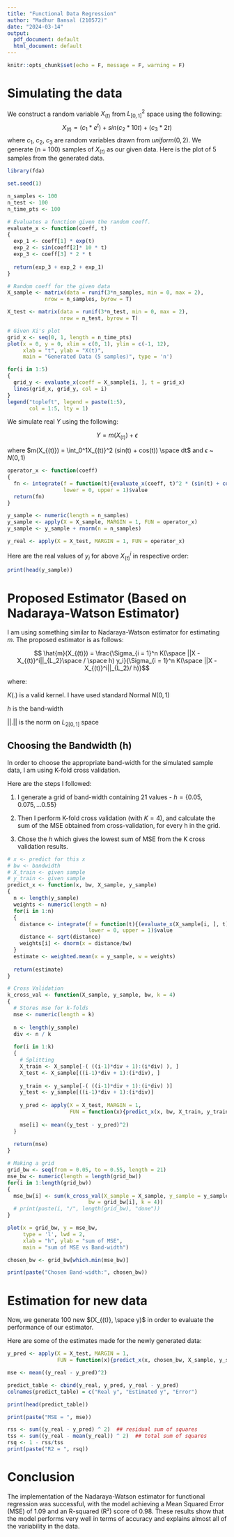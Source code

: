 ```yaml
---
title: "Functional Data Regression"
author: "Madhur Bansal (210572)"
date: "2024-03-14"
output:
  pdf_document: default
  html_document: default
---
```


```r
knitr::opts_chunk$set(echo = F, message = F, warning = F)
```

# Simulating the data

We construct a random variable $X_{(t)}$ from $L^2_{[0, 1]}$ space using the following: $$X_{(t)} = (c_1 * e^t) + sin(c_2 * 10t) + (c_3*2t) $$ where $c_1$, $c_2$, $c_3$ are random variables drawn from $uniform(0, 2)$. We generate (n = 100) samples of $X_{(t)}$ as our given data. Here is the plot of 5 samples from the generated data.

```r
library(fda)

set.seed(1)

n_samples <- 100
n_test <- 100
n_time_pts <- 100

# Evaluates a function given the random coeff.
evaluate_x <- function(coeff, t)
{
  exp_1 <- coeff[1] * exp(t)
  exp_2 <- sin(coeff[2]* 10 * t)
  exp_3 <- coeff[3] * 2 * t
  
  return(exp_3 + exp_2 + exp_1)
}

# Random coeff for the given data
X_sample <- matrix(data = runif(3*n_samples, min = 0, max = 2),
            nrow = n_samples, byrow = T)

X_test <- matrix(data = runif(3*n_test, min = 0, max = 2),
                 nrow = n_test, byrow = T)

# Given Xi's plot
grid_x <- seq(0, 1, length = n_time_pts)
plot(x = 0, y = 0, xlim = c(0, 1), ylim = c(-1, 12), 
     xlab = "t", ylab = "X(t)",
     main = "Generated Data (5 samples)", type = 'n')

for(i in 1:5)
{
  grid_y <- evaluate_x(coeff = X_sample[i, ], t = grid_x)
  lines(grid_x, grid_y, col = i)
}
legend("topleft", legend = paste(1:5), 
       col = 1:5, lty = 1)
```

We simulate real $Y$ using the following:

$$ Y = m(X_{(t)}) + \epsilon $$

where $m(X_{(t)}) = \int_0^1X_{(t)}^2 (sin(t) + cos(t)) \space dt$ and $\epsilon$ \~ $N(0, 1)$

```r
operator_x <- function(coeff)
{
  fn <- integrate(f = function(t){evaluate_x(coeff, t)^2 * (sin(t) + cos(t))},
                  lower = 0, upper = 1)$value
  return(fn)
}

y_sample <- numeric(length = n_samples)
y_sample <- apply(X = X_sample, MARGIN = 1, FUN = operator_x)
y_sample <- y_sample + rnorm(n = n_samples)

y_real <- apply(X = X_test, MARGIN = 1, FUN = operator_x)
```

Here are the real values of $y_i$ for above $X_{(t)}^i$ in respective order:

```r
print(head(y_sample))
```

# Proposed Estimator (Based on Nadaraya-Watson Estimator)

I am using something similar to Nadaraya-Watson estimator for estimating $m$. The proposed estimator is as follows:

$$ \hat{m}(X_{(t)}) = \frac{\Sigma_{i = 1}^n K(\space ||X - X_{(t)}^i||_{L_2}\space / \space h) y_i}{\Sigma_{i = 1}^n K(\space ||X - X_{(t)}^i||_{L_2}/ h)}$$

where:

$K(.)$ is a valid kernel. I have used standard Normal $N(0, 1)$

$h$ is the band-width

$||.||$ is the norm on $L_{2[0, 1]}$ space

## Choosing the Bandwidth (h)

In order to choose the appropriate band-width for the simulated sample data, I am using K-fold cross validation.

Here are the steps I followed:

1.  I generate a grid of band-width containing 21 values - $h = \{0.05, 0.075, ... 0.55\}$

2.  Then I perform K-fold cross validation (with $K = 4$), and calculate the sum of the MSE obtained from cross-validation, for every h in the grid.

3.  Chose the $h$ which gives the lowest sum of MSE from the K cross validation results.

```r
# x <- predict for this x
# bw <- bandwidth
# X_train <- given sample
# y_train <- given sample
predict_x <- function(x, bw, X_sample, y_sample)
{
  n <- length(y_sample)
  weights <- numeric(length = n)
  for(i in 1:n)
  {
    distance <- integrate(f = function(t){(evaluate_x(X_sample[i, ], t) - evaluate_x(x, t))^2},
                          lower = 0, upper = 1)$value
    distance <- sqrt(distance)
    weights[i] <- dnorm(x = distance/bw)
  }
  estimate <- weighted.mean(x = y_sample, w = weights)
  
  return(estimate)
}

# Cross Validation
k_cross_val <- function(X_sample, y_sample, bw, k = 4)
{
  # Stores mse for k-folds
  mse <- numeric(length = k)
  
  n <- length(y_sample)
  div <- n / k
  
  for(i in 1:k)
  {
    # Splitting
    X_train <- X_sample[-( ((i-1)*div + 1):(i*div) ), ]
    X_test <- X_sample[((i-1)*div + 1):(i*div), ]
    
    y_train <- y_sample[-( ((i-1)*div + 1):(i*div) )]
    y_test <- y_sample[((i-1)*div + 1):(i*div)]
    
    y_pred <- apply(X = X_test, MARGIN = 1, 
                    FUN = function(x){predict_x(x, bw, X_train, y_train)})
    
    mse[i] <- mean((y_test - y_pred)^2)
  }
  
  return(mse)
}

# Making a grid
grid_bw <- seq(from = 0.05, to = 0.55, length = 21)
mse_bw <- numeric(length = length(grid_bw))
for(i in 1:length(grid_bw))
{
  mse_bw[i] <- sum(k_cross_val(X_sample = X_sample, y_sample = y_sample,
                          bw = grid_bw[i], k = 4))
  # print(paste(i, "/", length(grid_bw), "done"))
}

plot(x = grid_bw, y = mse_bw,
     type = 'l', lwd = 2,
     xlab = "h", ylab = "sum of MSE",
     main = "sum of MSE vs Band-width")

chosen_bw <- grid_bw[which.min(mse_bw)]

print(paste("Chosen Band-width:", chosen_bw))
```

# Estimation for new data

Now, we generate 100 new $(X_{(t)}, \space y)$ in order to evaluate the performance of our estimator.

Here are some of the estimates made for the newly generated data:

```r
y_pred <- apply(X = X_test, MARGIN = 1, 
                FUN = function(x){predict_x(x, chosen_bw, X_sample, y_sample)})

mse <- mean((y_real - y_pred)^2)

predict_table <- cbind(y_real, y_pred, y_real - y_pred)
colnames(predict_table) = c("Real y", "Estimated y", "Error")

print(head(predict_table))

print(paste("MSE = ", mse))

rss <- sum((y_real - y_pred) ^ 2)  ## residual sum of squares
tss <- sum((y_real - mean(y_real)) ^ 2)  ## total sum of squares
rsq <- 1 - rss/tss
print(paste("R2 = ", rsq))
```

# Conclusion

The implementation of the Nadaraya-Watson estimator for functional regression was successful, with the model achieving a Mean Squared Error (MSE) of 1.09 and an R-squared (R²) score of 0.98. These results show that the model performs very well in terms of accuracy and explains almost all of the variability in the data.



<!-- # Effect of sample size (n_samples) -->

<!-- Here we try to evaluate the performance of the estimator with changing value of n_samples. We will evaluate the same simulated for n_samples = {40, 100, 200, 300, 500} -->